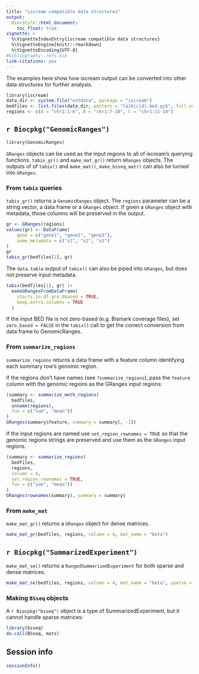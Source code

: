 ```yaml
---
title: "iscream compatible data structures"
output:
  BiocStyle::html_document:
    toc_float: true
vignette: >
  %\VignetteIndexEntry{iscream compatible data structures}
  %\VignetteEngine{knitr::rmarkdown}
  %\VignetteEncoding{UTF-8}
#bibliography: refs.bib
link-citations: yes
---
```


The examples here show how iscream output can be converted into other data
structures for further analysis.

```r
library(iscream)
data_dir <- system.file("extdata", package = "iscream")
bedfiles <- list.files(data_dir, pattern = "[a|b|c|d].bed.gz$", full.names = TRUE)
regions <- c(A = "chr1:1-6", B = "chr1:7-10", C = "chr1:11-14")
```

## `r Biocpkg("GenomicRanges")`

```r
library(GenomicRanges)
```

`GRanges` objects can be used as the input regions to all of iscream's querying
functions. `tabix_gr()` and `make_mat_gr()` return `GRanges` objects. The
outputs of of `tabix()` and `make_mat()`, `make_bsseq_mat()` can also be turned
into `GRanges`.

### From `tabix` queries

`tabix_gr()` returns a `GenomicRanges` object. The `regions` parameter can be a
string vector, a data frame or a `GRanges` object. If given a `GRanges` object
with metadata, those columns will be preserved in the output.


```r
gr <- GRanges(regions)
values(gr) <- DataFrame(
    gene = c("gene1", "gene2", "gene3"),
    some_metadata = c("s1", "s2", "s3")
)
gr
tabix_gr(bedfiles[1], gr)
```

The `data.table` output of `tabix()` can also be piped into `GRanges`, but does
not preserve input metadata.

```r
tabix(bedfiles[1], gr) |>
  makeGRangesFromDataFrame(
    starts.in.df.are.0based = TRUE,
    keep.extra.columns = TRUE
  )
```

If the input BED file is not zero-based (e.g. Bismark coverage files), set
`zero_based = FALSE` in the `tabix()` call to get the correct conversion from
data frame to GenomicRanges.

### From `summarize_regions`

`summarize_regions` returns a data frame with a feature column identifying each
summary row's genomic region.

If the regions don't have names (see `?summarize_regions`), pass the `feature`
column with the genomic regions as the GRanges input regions:

```r
(summary <- summarize_meth_regions(
  bedfiles,
  unname(regions),
  fun = c("sum", "mean"))
)
GRanges(summary$feature, summary = summary[, -1])
```

If the input regions are named use `set_region_rownames = TRUE` so that the
genomic regions strings are preserved and use them as the `GRanges` input
regions.

```r
(summary <- summarize_regions(
  bedfiles,
  regions,
  column = 4,
  set_region_rownames = TRUE,
  fun = c("sum", "mean"))
)
GRanges(rownames(summary), summary = summary)
```

### From `make_mat`

`make_mat_gr()` returns a `GRanges` object for dense matrices.

```r
make_mat_gr(bedfiles, regions, column = 4, mat_name = "beta")
```

## `r Biocpkg("SummarizedExperiment")`

`make_mat_se()` returns a `RangedSummarizedExperiment` for both sparse and dense
matrices.

```r
make_mat_se(bedfiles, regions, column = 4, mat_name = "beta", sparse = TRUE)
```

### Making `BSseq` objects

A `r Biocpkg("bsseq")` object is a type of SummarizedExperiment, but it cannot
handle sparse matrices:

```r
library(bsseq)
do.call(BSseq, mats)
```

## Session info

```r
sessionInfo()
```
